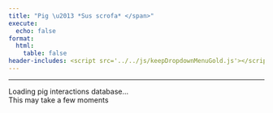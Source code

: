 ```yaml
---
title: "Pig \u2013 *Sus scrofa* </span>"
execute:
  echo: false
format:
  html:
    table: false
header-includes: <script src='../../js/keepDropdownMenuGold.js'></script>
---
```


***


```{=html}

<div id="loading-widget-page6" class="loading-container">
  <div class="loading-spinner"></div>
  <div class="loading-text">Loading pig interactions database...</div>
  <div class="loading-subtext">This may take a few moments</div>
</div>

<div id="table-content6" style="opacity: 0;">

<!-- Injected automatically via Jinja -->
{{ table_block }}

</div>

<script>
(function() {
    function hideLoadingShowTablePage6() {
        document.getElementById('loading-widget-page6').style.display = 'none';
        document.getElementById('table-content6').style.opacity = '1';
    }
    
    // Make it globally available
    window.hideLoadingShowTablePage6 = hideLoadingShowTablePage6;
    
    // Fallback timeout
    setTimeout(function() {
        hideLoadingShowTablePage6();
    }, 2000);
})();
</script>


```
